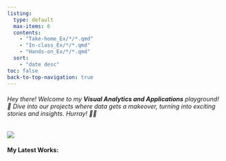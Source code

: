 ```yaml
---
listing:
  type: default
  max-items: 6
  contents:
    - "Take-home_Ex/*/*.qmd"
    - "In-class_Ex/*/*.qmd"
    - "Hands-on_Ex/*/*.qmd"
  sort: 
    - "date desc"
toc: false
back-to-top-navigation: true
---
```


###### Hey there! Welcome to my **Visual Analytics and Applications** playground! 🚀 Dive into our projects where data gets a makeover, turning into exciting stories and insights. Hurray! 🎉✨

![](Images/RoboHurraycrop.gif){fig-align="center"}

#### **My Latest Works:**

#### 
